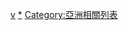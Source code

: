 {{Catnav|頁面分類|地理|国家|按國家分類|各國列表}}
{{Catnav|頁面分類|地理|国家|亚洲国家|越南}}
{{Catnav|頁面分類|各種主題的頁面分類|按國家分類|各國列表}}
{{Catnav|頁面分類|列表|各國列表}}

[[Category:各国相关列表|v]]
[[Category:越南|*]]
[[Category:亞洲相關列表|Category:亞洲相關列表]]